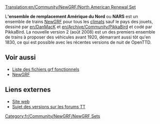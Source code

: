 [[Translation:en/Community/NewGRF/North American Renewal Set]]


{{fr/Community/NewGRF/Infobox NewGRF|nomEnsemble= Ensemble de remplacement Amérique du Nord
|copieEcran=
|artiste= DanMack et PikkaBird
|codeur= PikkaBird
|focus= Trains
|homepage= users.tt-forums.net/pikka/wiki/index.php?title=North_American_Renewal_Set
|nomHomepage= Ensemble de remplacement Amérique du Nord sur PikkaWiki
|copyright= droit déposé
}}
L''''ensemble de remplacement Amérique du Nord''' ou '''NARS''' est un ensemble de trains [[fr/Manual/NewGRF|NewGRF]] pour tous les [[fr/Manual/Climat|climats]] sauf le pays des jouets, dessiné par [[en/DanMacK]] et [[en/Archive/Community/PikkaBird]] et codé par PikkaBird. La nouvelle version 2 (août 2008) est un des premiers ensemble de trains à proposer des véhicules avant 1920, démarrant aussi tôt qu'en 1830, ce qui est possible avec les récentes versions de nuit de OpenTTD.

== Voir aussi ==
*[[fr/Community/NewGRF/Main Page|Liste des fichiers grf fonctionnels]]
*[[fr/Manual/NewGRF|NewGRF]]

==Liens externes==
*[http://users.tt-forums.net/pikka/wiki/index.php?title=North_American_Renewal_Set Site web]
*[http://www.tt-forums.net/viewtopic.php?f=26&t=39293 Sujet des versions sur les forums TT]

{{fr/Navbox NewGRF}}

[[Category:fr/Community/NewGRF/NewGRF Sets]]